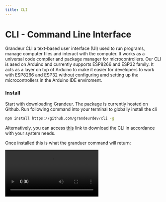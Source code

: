```yaml
---
title: CLI
---
```


# CLI - Command Line Interface

Grandeur CLI a text-based user interface (UI) used to run programs, manage computer files and interact with the computer. 
It works as a universal code compiler and package manager for microcontrollers. Our CLI is ased on Arduino and currently supports ESP8266 and ESP32 family.
It acts as a layer on top of Arduino to make it easier for developers to work with ESP8266 and ESP32 without configuring amd setting up the microcontrollers in the Arduino IDE enviroment.

### Install
Start with downloading Grandeur. The package is currently hosted on Github. Run following command into your terminal to globally install the cli

```bash
npm install https://github.com/grandeurdev/cli -g
```
Alternatively, you can access [this](https://github.com/grandeurdev/cli/releases) link to download the CLI in accordance with your system needs. 

Once installed this is what the granduer command will return:

<Video src="/images/cli/grandeur-cli.webm" />

## Get Started

Create a new project with init command. Running this command will create a new sketch folder in current working directory, containing the ino code file and a package.json file. Simplify specifiy the architecture and let Grandeur automatically handle the board dependencies.

```bash
grandeur init
```
<Video src="/images/cli/grandeur-init.webm" />

### Manage Dependencies

Grandeur provides npm like interface and make it super easy for hardware developers to manage dependencies. To install a library from Arduino library manager, simply run this command

```bash
grandeur install <library-name>
```

Running this command wil automatically update the package.json file. That means, you can always restore your enviroment in another computer by running install command

```bash
grandeur install
```

### Run

To compile and upload the code to hardware, just execute run command in workspace folder.

```bash
grandeur run
```

After compilation, the cli will automatically attach the board to display serial logs. Here is a demo for simple hello world code running on ESP32

```cpp
// the setup function runs once when you press reset or power the board
void setup() {
	Serial.begin(9600);
}

// the loop function runs over and over again forever
void loop() {

	Serial.println("Hello 👋");
	delay(2000);
}
```
<Video src="/images/cli/grandeur-run.webm" />

### Monitor

Attach to a running device with monitor command. It assists you in monitoring a running code. 

```bash
grandeur monitor
```